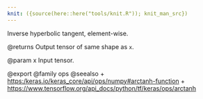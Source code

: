 ```yaml
---
knit: ({source(here::here("tools/knit.R")); knit_man_src})
---
```

Inverse hyperbolic tangent, element-wise.

@returns
    Output tensor of same shape as `x`.

@param x Input tensor.

@export
@family ops
@seealso
+ <https:/keras.io/keras_core/api/ops/numpy#arctanh-function>
+ <https://www.tensorflow.org/api_docs/python/tf/keras/ops/arctanh>
